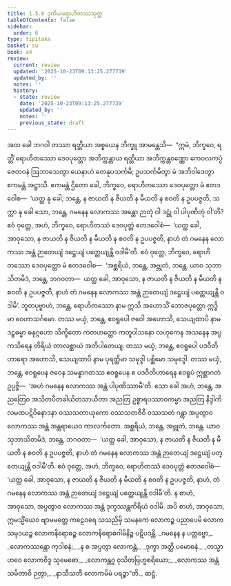 ```yaml
---
title: 1.5.6 ဒုတိယရောဟိတဿသုတ္တ
tableOfContents: false
sidebar:
  order: 6
type: tipitaka
basket: su
book: a4
review:
  current: review
  updated: '2025-10-23T09:13:25.277739'
  updated_by: ''
  notes: ''
  history:
  - state: review
    date: '2025-10-23T09:13:25.277739'
    updated_by: ''
    notes: ''
    previous_state: draft
---
```



<ReviewStatus review={frontmatter.review} showDetails={true} />

<HypothesisAnnotation frontmatter={frontmatter} />

<DynamicBreadcrumb />

<Division number="46" book="a4" e="ch" v="15" p="358">

<Paragraph number="321" book="a4">
အထ ခေါ ဘဂဝါ တဿာ ရတ္တိယာ အစ္စယေန ဘိက္ခူ အာမန္တေသိ—  “ဣမံ, ဘိက္ခဝေ, ရတ္တိံ ရောဟိတဿော ဒေဝပုတ္တော အဘိက္ကန္တာယ ရတ္တိယာ အဘိက္ကန္တဝဏ္ဏော ကေဝလကပ္ပံ ဇေတဝနံ ဩဘာသေတွာ ယေနာဟံ တေနုပသင်္ကမိ; ဥပသင်္ကမိတွာ မံ အဘိဝါဒေတွာ ဧကမန္တံ အဋ္ဌာသိ. ဧကမန္တံ ဌိတော ခေါ, ဘိက္ခဝေ, ရောဟိတဿော ဒေဝပုတ္တော မံ ဧတဒဝေါစ—  ‘ယတ္ထ နု ခေါ, ဘန္တေ, န ဇာယတိ န ဇီယတိ န မီယတိ န စဝတိ န ဥပပဇ္ဇတိ, သက္ကာ နု ခေါ သော, ဘန္တေ, ဂမနေန လောကဿ အန္တော ဉာတုံ ဝါ ဒဋ္ဌုံ ဝါ ပါပုဏိတုံ ဝါ’တိ? ဧဝံ ဝုတ္တေ, အဟံ, ဘိက္ခဝေ, ရောဟိတဿံ ဒေဝပုတ္တံ ဧတဒဝေါစံ—  ‘ယတ္ထ ခေါ, အာဝုသော, န ဇာယတိ န ဇီယတိ န မီယတိ န စဝတိ န ဥပပဇ္ဇတိ, နာဟံ တံ ဂမနေန လောကဿ အန္တံ ဉာတေယျံ ဒဋ္ဌေယျံ ပတ္တေယျန္တိ ဝဒါမီ’တိ. ဧဝံ ဝုတ္တေ, ဘိက္ခဝေ, ရောဟိတဿော ဒေဝပုတ္တော မံ ဧတဒဝေါစ—  ‘အစ္ဆရိယံ, ဘန္တေ, အဗ္ဘုတံ, ဘန္တေ. ယာဝ သုဘာသိတမိဒံ, ဘန္တေ, ဘဂဝတာ—  ယတ္ထ ခေါ, အာဝုသော, န ဇာယတိ န ဇီယတိ န မီယတိ န စဝတိ န ဥပပဇ္ဇတိ, နာဟံ တံ ဂမနေန လောကဿ အန္တံ ဉာတေယျံ ဒဋ္ဌေယျံ ပတ္တေယျန္တိ ဝဒါမိ’.
</Paragraph>

<Paragraph number="322" book="a4">
ဘူတပုဗ္ဗာဟံ, ဘန္တေ, ရောဟိတဿော နာမ ဣသိ အဟောသိံ ဘောဇပုတ္တော ဣဒ္ဓိမာ ဝေဟာသင်္ဂမော. တဿ မယှံ, ဘန္တေ, ဧဝရူပေါ ဇဝေါ အဟောသိ, သေယျထာပိ နာမ ဒဠှဓမ္မာ ဓနုဂ္ဂဟော သိက္ခိတော ကတဟတ္ထော ကတူပါသနော လဟုကေန အသနေန အပ္ပကသိရေန တိရိယံ တာလစ္ဆာယံ အတိပါတေယျ. တဿ မယှံ, ဘန္တေ, ဧဝရူပေါ ပဒဝီတိဟာရော အဟောသိ, သေယျထာပိ နာမ ပုရတ္ထိမာ သမုဒ္ဒါ ပစ္ဆိမော သမုဒ္ဒေါ. တဿ မယှံ, ဘန္တေ, ဧဝရူပေန ဇဝေန သမန္နာဂတဿ ဧဝရူပေန စ ပဒဝီတိဟာရေန ဧဝရူပံ ဣစ္ဆာဂတံ ဥပ္ပဇ္ဇိ—  ‘အဟံ ဂမနေန လောကဿ အန္တံ ပါပုဏိဿာမီ’တိ. သော ခေါ အဟံ, ဘန္တေ, အညတြေဝ အသိတပီတခါယိတသာယိတာ အညတြ ဥစ္စာရပဿာဝကမ္မာ အညတြ နိဒ္ဒါကိလမထပဋိဝိနောဒနာ ဝဿသတာယုကော ဝဿသတဇီဝီ ဝဿသတံ ဂန္တွာ အပ္ပတွာဝ လောကဿ အန္တံ အန္တရာယေဝ ကာလင်္ကတော.
</Paragraph>

<Paragraph number="323" book="a4">
အစ္ဆရိယံ, ဘန္တေ, အဗ္ဘုတံ, ဘန္တေ. ယာဝ သုဘာသိတမိဒံ, ဘန္တေ, ဘဂဝတာ—  ‘ယတ္ထ ခေါ, အာဝုသော, န ဇာယတိ န ဇီယတိ န မီယတိ န စဝတိ န ဥပပဇ္ဇတိ, နာဟံ တံ ဂမနေန လောကဿ အန္တံ ဉာတေယျံ ဒဋ္ဌေယျံ ပတ္တေယျန္တိ ဝဒါမီ’တိ. ဧဝံ ဝုတ္တေ, အဟံ, ဘိက္ခဝေ, ရောဟိတဿံ ဒေဝပုတ္တံ ဧတဒဝေါစံ—
</Paragraph>

<Paragraph number="324" book="a4">
‘ယတ္ထ ခေါ, အာဝုသော, န ဇာယတိ န ဇီယတိ န မီယတိ န စဝတိ န ဥပပဇ္ဇတိ, နာဟံ, တံ ဂမနေန လောကဿ အန္တံ ဉာတေယျံ ဒဋ္ဌေယျံ ပတ္တေယျန္တိ ဝဒါမီ’တိ. န စာဟံ, အာဝုသော, အပ္ပတွာဝ လောကဿ အန္တံ ဒုက္ခဿန္တကိရိယံ ဝဒါမိ. အပိ စာဟံ, အာဝုသော, ဣမသ္မိံယေဝ ဗျာမမတ္တေ ကဠေဝရေ သသညိမှိ သမနကေ လောကဉ္စ ပညာပေမိ လောကသမုဒယဉ္စ လောကနိရောဓဉ္စ လောကနိရောဓဂါမိနိဉ္စ ပဋိပဒန္တိ.
</Paragraph>

<Paragraph number="325" type="verses" book="a4">
_ဂမနေန န ပတ္တဗ္ဗော,_  
_လောကဿန္တော ကုဒါစနံ;_  
_န စ အပ္ပတွာ လောကန္တံ,_  
_ဒုက္ခာ အတ္ထိ ပမောစနံ._  

</Paragraph>

<Paragraph number="326" type="verses" book="a4">
_တသ္မာ ဟဝေ လောကဝိဒူ သုမေဓော,_  
_လောကန္တဂူ ဝုသိတဗြဟ္မစရိယော;_  
_လောကဿ အန္တံ သမိတာဝိ ဉတွာ,_  
_နာသီသတီ လောကမိမံ ပရဉ္စာ”တိ._  


</Paragraph>
</Division>

<Paragraph number="327" type="center" book="a4">
ဆဋ္ဌံ.
</Paragraph>